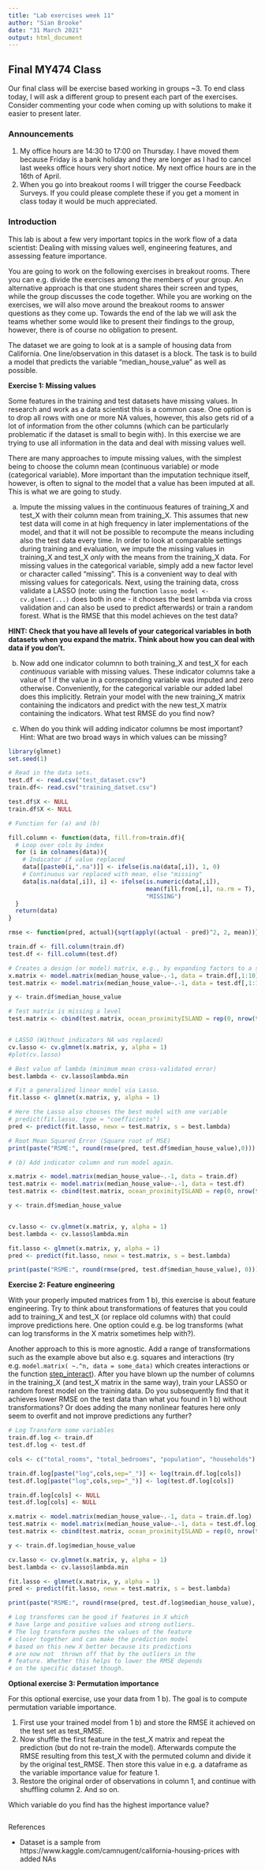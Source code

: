 ---
title: "Lab exercises week 11"
author: "Sian Brooke"
date: "31 March 2021"
output: html_document
---


## Final MY474 Class
Our final class will be exercise based working in groups ~3. To end class today, I will ask a different group to present each part of the exercises. Consider commenting your code when coming up with solutions to make it easier to present later. 


### Announcements
1. My office hours are 14:30 to 17:00 on Thursday. I have moved them because Friday is a bank holiday and they are longer as I had to cancel last weeks office hours very short notice. My next office hours are in the 16th of April.
2. When you go into breakout rooms I will trigger the course Feedback Surveys. If you could please complete these if you get a moment in class today it would be much appreciated.


### Introduction
This lab is about a few very important topics in the work flow of a data scientist: Dealing with missing values well, engineering features, and assessing feature importance.

You are going to work on the following exercises in breakout rooms. There you can e.g. divide the exercises among the members of your group. An alternative approach is that one student shares their screen and types, while the group discusses the code together. While you are working on the exercises, we will also move around the breakout rooms to answer questions as they come up. Towards the end of the lab we will ask the teams whether some would like to present their findings to the group, however, there is of course no obligation to present.

The dataset we are going to look at is a sample of housing data from California. One line/observation in this dataset is a block. The task is to build a model that predicts the variable "median_house_value" as well as possible. 

__Exercise 1: Missing values__

Some features in the training and test datasets have missing values. In research and work as a data scientist this is a common case. One option is to drop all rows with one or more NA values, however, this also gets rid of a lot of information from the other columns (which can be particularly problematic if the dataset is small to begin with). In this exercise we are trying to use all information in the data and deal with missing values well. 

There are many approaches to impute missing values, with the simplest being to choose the column mean (continuous variable) or mode (categorical variable). More important than the imputation technique itself, however, is often to signal to the model that a value has been imputed at all. This is what we are going to study.

a) Impute the missing values in the continuous features of training_X and test_X with their column mean from training_X. This assumes that new test data will come in at high frequency in later implementations of the model, and that it will not be possible to recompute the means including also the test data every time. In order to look at comparable settings during training and evaluation, we impute the missing values in training_X and test_X _only_ with the means from the training_X data. For missing values in the categorical variable, simply add a new factor level or character called "missing". This is a convenient way to deal with missing values for categoricals. Next, using the training data, cross validate a LASSO (note: using the function `lasso_model <- cv.glmnet(...)` does both in one - it chooses the best lambda via cross validation and can also be used to predict afterwards) or train a random forest. What is the RMSE that this model achieves on the test data?

**HINT: Check that you have all levels of your categorical variables in both datasets when you expand the matrix. Think about how you can deal with data if you don't.**

b) Now add one indicator columnn to both training_X and test_X for each _continuous_ variable with missing values. These indicator columns take a value of 1 if the value in a corresponding variable was imputed and zero otherwise. Conveniently, for the categorical variable our added label does this implicitly. Retrain your model with the new training_X matrix containing the indicators and predict with the new test_X matrix containing the indicators. What test RMSE do you find now?

c) When do you think will adding indicator columns be most important? Hint: What are two broad ways in which values can be missing?


```{r}
library(glmnet)
set.seed(1)

# Read in the data sets.
test.df <- read.csv("test_dataset.csv")
train.df<- read.csv("training_datset.csv")

test.df$X <- NULL
train.df$X <- NULL

# Function for (a) and (b)

fill.column <- function(data, fill.from=train.df){
  # Loop over cols by index
  for (i in colnames(data)){
    # Indicator if value replaced
    data[[paste0(i,".na")]] <- ifelse(is.na(data[,i]), 1, 0)
    # Continuous var replaced with mean, else "missing"
    data[is.na(data[,i]), i] <- ifelse(is.numeric(data[,i]),
                                       mean(fill.from[,i], na.rm = T),
                                       "MISSING")
  }
  return(data)
}

rmse <- function(pred, actual){sqrt(apply((actual - pred)^2, 2, mean))}

train.df <- fill.column(train.df)
test.df <- fill.column(test.df)

```

``` {r}
# Creates a design (or model) matrix, e.g., by expanding factors to a set of dummy variables
x.matrix <- model.matrix(median_house_value~.-1, data = train.df[,1:10])
test.matrix <- model.matrix(median_house_value~.-1, data = test.df[,1:10])

y <- train.df$median_house_value

# Test matrix is missing a level
test.matrix <- cbind(test.matrix, ocean_proximityISLAND = rep(0, nrow(test.df)))


# LASSO (Without indicators NA was replaced)
cv.lasso <- cv.glmnet(x.matrix, y, alpha = 1)
#plot(cv.lasso)

# Best value of lambda (minimum mean cross-validated error)
best.lambda <- cv.lasso$lambda.min

# Fit a generalized linear model via Lasso.
fit.lasso <- glmnet(x.matrix, y, alpha = 1)

# Here the Lasso also chooses the best model with one variable
# predict(fit.lasso, type = "coefficients")
pred <- predict(fit.lasso, newx = test.matrix, s = best.lambda)

# Root Mean Squared Error (Square root of MSE)
print(paste("RSME:", round(rmse(pred, test.df$median_house_value),0)))

```

```{r}
# (b) Add indicator column and run model again.

x.matrix <- model.matrix(median_house_value~.-1, data = train.df)
test.matrix <- model.matrix(median_house_value~.-1, data = test.df)
test.matrix <- cbind(test.matrix, ocean_proximityISLAND = rep(0, nrow(test.df)))

y <- train.df$median_house_value


cv.lasso <- cv.glmnet(x.matrix, y, alpha = 1)
best.lambda <- cv.lasso$lambda.min

fit.lasso <- glmnet(x.matrix, y, alpha = 1)
pred <- predict(fit.lasso, newx = test.matrix, s = best.lambda)

print(paste("RSME:", round(rmse(pred, test.df$median_house_value), 0)))

```
__Exercise 2: Feature engineering__

With your properly imputed matrices from 1 b), this exercise is about feature engineering. Try to think about transformations of features that you could add to training_X and test_X (or replace old columns with) that could improve predictions here. One option could e.g. be log transforms (what can log transforms in the X matrix sometimes help with?).

Another approach to this is more agnostic. Add a range of transformations such as the example above but also e.g. squares and interactions (try e.g. `model.matrix( ~.^n, data = some_data)` which creates interactions or the function [step_interact](https://recipes.tidymodels.org/reference/step_interact.html)). After you have blown up the number of columns in the training_X (and test_X matrix in the same way), train your LASSO or random forest model on the training data. Do you subsequently find that it achieves lower RMSE on the test data than what you found in 1 b) without transformations? Or does adding the many nonlinear features here only seem to overfit and not improve predictions any further?

```{r}
# Log Transform some variables
train.df.log <- train.df
test.df.log <- test.df

cols <- c("total_rooms", "total_bedrooms", "population", "households")

train.df.log[paste("log",cols,sep="_")] <- log(train.df.log[cols])
test.df.log[paste("log",cols,sep="_")] <- log(test.df.log[cols])

train.df.log[cols] <- NULL
test.df.log[cols] <- NULL

x.matrix <- model.matrix(median_house_value~.-1, data = train.df.log)
test.matrix <- model.matrix(median_house_value~.-1, data = test.df.log)
test.matrix <- cbind(test.matrix, ocean_proximityISLAND = rep(0, nrow(test.df.log)))

y <- train.df.log$median_house_value

cv.lasso <- cv.glmnet(x.matrix, y, alpha = 1)
best.lambda <- cv.lasso$lambda.min

fit.lasso <- glmnet(x.matrix, y, alpha = 1)
pred <- predict(fit.lasso, newx = test.matrix, s = best.lambda)

print(paste("RSME:", round(rmse(pred, test.df.log$median_house_value), 0)))

# Log transforms can be good if features in X which 
# have large and positive values and strong outliers. 
# The log transform pushes the values of the feature 
# closer together and can make the prediction model 
# based on this new X better because its predictions 
# are now not  thrown off that by the outliers in the 
# feature. Whether this helps to lower the RMSE depends 
# on the specific dataset though.

```


__Optional exercise 3: Permutation importance__

For this optional exercise, use your data from 1 b). The goal is to compute permutation variable importance.

1. First use your trained model from 1 b) and store the RMSE it achieved on the test set as test_RMSE.
2. Now shuffle the first feature in the test_X matrix and repeat the prediction (but do not re-train the model). Afterwards compute the RMSE resulting from this test_X with the permuted column and divide it by the original test_RMSE. Then store this value in e.g. a dataframe as the variable importance value for feature 1.
3. Restore the original order of observations in column 1, and continue with shuffling column 2. And so on.

Which variable do you find has the highest importance value?


```{r}

```




References

  - Dataset is a sample from https://www.kaggle.com/camnugent/california-housing-prices with added NAs